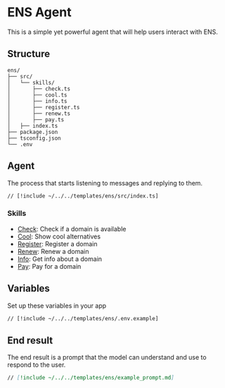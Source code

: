 # ENS Agent

This is a simple yet powerful agent that will help users interact with ENS.

## Structure

```
ens/
├── src/
│   └── skills/
│       ├── check.ts
│       ├── cool.ts
│       ├── info.ts
│       ├── register.ts
│       ├── renew.ts
│       ├── pay.ts
│   ├── index.ts
├── package.json
├── tsconfig.json
└── .env
```

## Agent

The process that starts listening to messages and replying to them.

```tsx [src/index.ts]
// [!include ~/../../templates/ens/src/index.ts]
```

### Skills

- [Check](/skills/check): Check if a domain is available
- [Cool](/skills/cool): Show cool alternatives
- [Register](/skills/register): Register a domain
- [Renew](/skills/renew): Renew a domain
- [Info](/skills/info): Get info about a domain
- [Pay](/skills/pay): Pay for a domain

## Variables

Set up these variables in your app

```bash [cmd]
// [!include ~/../../templates/ens/.env.example]
```

## End result

The end result is a prompt that the model can understand and use to respond to the user.

```md [example_prompt.md]
// [!include ~/../../templates/ens/example_prompt.md]
```
